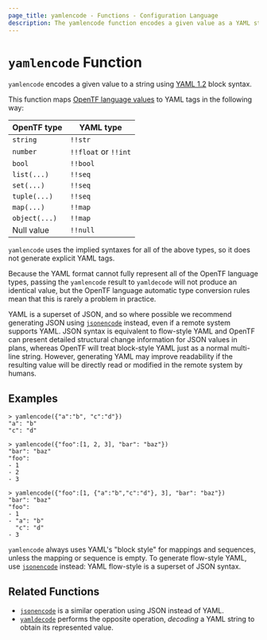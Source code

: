 ```yaml
---
page_title: yamlencode - Functions - Configuration Language
description: The yamlencode function encodes a given value as a YAML string.
---
```


# `yamlencode` Function

`yamlencode` encodes a given value to a string using
[YAML 1.2](https://yaml.org/spec/1.2/spec.html) block syntax.

This function maps
[OpenTF language values](/docs/language/expressions/types)
to YAML tags in the following way:

| OpenTF type | YAML type            |
| -------------- | -------------------- |
| `string`       | `!!str`              |
| `number`       | `!!float` or `!!int` |
| `bool`         | `!!bool`             |
| `list(...)`    | `!!seq`              |
| `set(...)`     | `!!seq`              |
| `tuple(...)`   | `!!seq`              |
| `map(...)`     | `!!map`              |
| `object(...)`  | `!!map`              |
| Null value     | `!!null`             |

`yamlencode` uses the implied syntaxes for all of the above types, so it does
not generate explicit YAML tags.

Because the YAML format cannot fully represent all of the OpenTF language
types, passing the `yamlencode` result to `yamldecode` will not produce an
identical value, but the OpenTF language automatic type conversion rules
mean that this is rarely a problem in practice.

YAML is a superset of JSON, and so where possible we recommend generating
JSON using [`jsonencode`](/docs/language/functions/jsonencode) instead, even if
a remote system supports YAML. JSON syntax is equivalent to flow-style YAML
and OpenTF can present detailed structural change information for JSON
values in plans, whereas OpenTF will treat block-style YAML just as a normal
multi-line string. However, generating YAML may improve readability if the
resulting value will be directly read or modified in the remote system by
humans.

## Examples

```
> yamlencode({"a":"b", "c":"d"})
"a": "b"
"c": "d"

> yamlencode({"foo":[1, 2, 3], "bar": "baz"})
"bar": "baz"
"foo":
- 1
- 2
- 3

> yamlencode({"foo":[1, {"a":"b","c":"d"}, 3], "bar": "baz"})
"bar": "baz"
"foo":
- 1
- "a": "b"
  "c": "d"
- 3
```

`yamlencode` always uses YAML's "block style" for mappings and sequences, unless
the mapping or sequence is empty. To generate flow-style YAML, use
[`jsonencode`](/docs/language/functions/jsonencode) instead: YAML flow-style is a superset
of JSON syntax.

## Related Functions

- [`jsonencode`](/docs/language/functions/jsonencode) is a similar operation using JSON instead
  of YAML.
- [`yamldecode`](/docs/language/functions/yamldecode) performs the opposite operation, _decoding_
  a YAML string to obtain its represented value.
